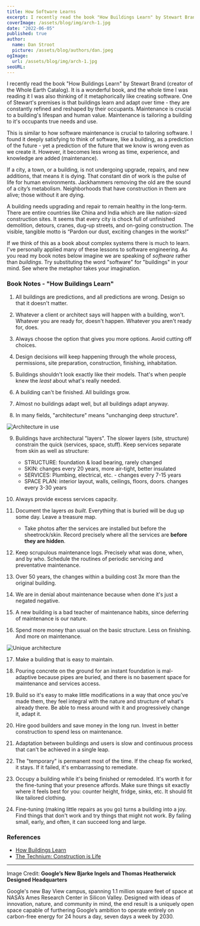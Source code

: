 ```yaml
---
title: How Software Learns
excerpt: I recently read the book "How Buildings Learn" by Stewart Brand. One premise is that all buildings are predictions, and all predictions are wrong, so design them to be easy to change. It is a wonderful book on complex systems, and the whole time I was reading it I was also thinking of it metaphorically as creating software.
coverImage: /assets/blog/img/arch-1.jpg
date: "2022-06-05"
published: true
author:
  name: Dan Stroot
  picture: /assets/blog/authors/dan.jpeg
ogImage:
  url: /assets/blog/img/arch-1.jpg
seoURL:
---
```


I recently read the book "How Buildings Learn" by Stewart Brand (creator of the Whole Earth Catalog). It is a wonderful book, and the whole time I was reading it I was also thinking of it metaphorically like creating software. One of Stewart's premises is that buildings learn and adapt over time - they are constantly refined and reshaped by their occupants. Maintenance is crucial to a building's lifespan and human value. Maintenance is tailoring a building to it's occupants true needs and use.

This is similar to how software maintenance is crucial to tailoring software. I found it deeply satisfying to think of software, like a building, as a prediction of the future - yet a prediction of the future that we know is wrong even as we create it. However, it becomes less wrong as time, experience, and knowledge are added (maintenance).

If a city, a town, or a building, is not undergoing upgrade, repairs, and new additions, that means it is dying. That constant din of work is the pulse of life for human environments. Jackhammers removing the old are the sound of a city’s metabolism. Neighborhoods that have construction in them are alive; those without it are dying.

A building needs upgrading and repair to remain healthy in the long-term. There are entire countries like China and India which are like nation-sized construction sites. It seems that every city is chock full of unfinished demolition, detours, cranes, dug-up streets, and on-going construction. The visible, tangible motto is “Pardon our dust, exciting changes in the works!”

If we think of this as a book about complex systems there is much to learn. I've personally applied many of these lessons to software engineering. As you read my book notes below imagine we are speaking of _software_ rather than _buildings_. Try substituting the word "software" for "buildings" in your mind. See where the metaphor takes your imagination.

### Book Notes - "How Buildings Learn"

1. All buildings are predictions, and all predictions are wrong. Design so that it doesn't matter.

2. Whatever a client or architect says will happen with a building, won't. Whatever you are ready for, doesn't happen. Whatever you aren't ready for, does.

3. Always choose the option that gives you more options. Avoid cutting off choices.

4. Design decisions will keep happening through the whole process, permissions, site preparation, construction, finishing, inhabitation.

5. Buildings shouldn't look exactly like their models. That's when people knew the _least_ about what's really needed.

6. A building can't be finished. All buildings grow.

7. Almost no buildings adapt well, but all buildings adapt anyway.

8. In many fields, "architecture" means "unchanging deep structure".

![Architecture in use](/assets/blog/img/arch-4.jpg)

9. Buildings have architectural "layers". The slower layers (site, structure) constrain the quick (services, space, stuff). Keep services separate from skin as well as structure:

   - STRUCTURE: foundation & load bearing, rarely changed
   - SKIN: changes every 20 years, more air-tight, better insulated
   - SERVICES: Plumbing, electrical, etc. - changes every 7-15 years
   - SPACE PLAN: interior layout, walls, ceilings, floors, doors. changes every 3-30 years

10. Always provide excess services capacity.

11. Document the layers _as built_. Everything that is buried will be dug up some day. Leave a treasure map.

    - Take photos after the services are installed but before the sheetrock/skin. Record precisely where all the services are **before they are hidden**.

12. Keep scrupulous maintenance logs. Precisely what was done, when, and by who. Schedule the routines of periodic servicing and preventative maintenance.

13. Over 50 years, the changes within a building cost 3x more than the original building.

14. We are in denial about maintenance because when done it's just a negated negative.

15. A new building is a bad teacher of maintenance habits, since deferring of maintenance is our nature.

16. Spend more money than usual on the basic structure. Less on finishing. And more on maintenance.

![Unique architecture](/assets/blog/img/arch-3.jpg)

17. Make a building that is easy to maintain.

18. Pouring concrete on the ground for an instant foundation is mal-adaptive because pipes are buried, and there is no basement space for maintenance and services access.

19. Build so it's easy to make little modifications in a way that once you've made them, they feel integral with the nature and structure of what's already there. Be able to mess around with it and progressively change it, adapt it.

20. Hire good builders and save money in the long run. Invest in better construction to spend less on maintenance.

21. Adaptation between buildings and users is slow and continuous process that can't be achieved in a single leap.

22. The "temporary" is permanent most of the time. If the cheap fix worked, it stays. If it failed, it's embarrassing to remediate.

23. Occupy a building while it's being finished or remodeled. It's worth it for the fine-tuning that your presence affords. Make sure things sit exactly where it feels best for you: counter height, fridge, sinks, etc. It should fit like tailored clothing.

24. Fine-tuning (making little repairs as you go) turns a building into a joy. Find things that don't work and try things that might not work. By failing small, early, and often, it can succeed long and large.

### References

- [How Buildings Learn](https://www.amazon.com/How-Buildings-Learn-Stewart-Brand/dp/0140139966)
- [The Technium: Construction is Life](https://kk.org/thetechnium/construction-is-life/)

---

Image Credit: **Google’s New Bjarke Ingels and Thomas Heatherwick Designed Headquarters**

<span className="text-sm">
  Google's new Bay View campus, spanning 1.1 million square feet of space at
  NASA’s Ames Research Center in Silicon Valley. Designed with ideas of
  innovation, nature, and community in mind, the end result is a uniquely open
  space capable of furthering Google’s ambition to operate entirely on
  carbon-free energy for 24 hours a day, seven days a week by 2030.
</span>
